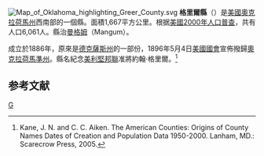 {{noteTA
|T=zh-hans:格里尔县 (俄克拉何马州);zh-hk:格里爾縣 (奧克拉荷馬州);zh-tw:格里爾郡 (奧克拉荷馬州);
}}
[[File:Map_of_Oklahoma_highlighting_Greer_County.svg|right]]
'''格里爾縣'''（{{lang-en|Greer County}}）是[[美國|美國]][[奧克拉荷馬州|奧克拉荷馬州]]西南部的一個縣。面積1,667平方公里。根据[[美國2000年人口普查|美國2000年人口普查]]，共有人口6,061人。縣治[[曼格姆_(奧克拉荷馬州)|曼格姆]]（Mangum）。

成立於1886年，原來是[[德克薩斯州|德克薩斯州]]的一部份，1896年5月4日[[美國國會|美國國會]]宣佈撥歸[[奧克拉荷馬準州|奧克拉荷馬準州]]。縣名紀念[[美利堅邦聯|美利堅邦聯]]准將約翰·格里爾。<ref>Kane, J. N. and C. C. Aiken. The American Counties: Origins of County Names Dates of Creation and Population Data 1950-2000. Lanham, MD.: Scarecrow Press, 2005.</ref>

==参考文献==
<div class="references-small">
<references />
</div>

{{Oklahoma}}

[[Category:俄克拉何马州行政区划|G]]